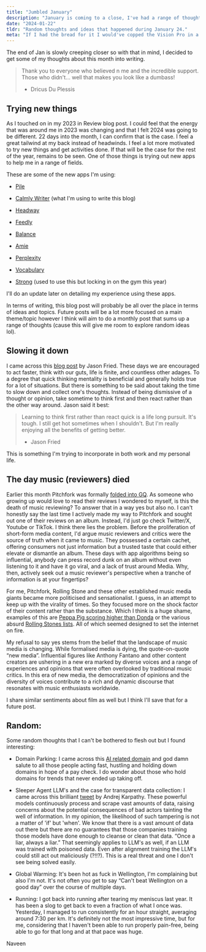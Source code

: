 ```yaml
---
title: "Jumbled January"
description: "January is coming to a close, I've had a range of thoughts enter my head. Instead of letting them disappear they are getting written down."
date: "2024-01-22"
tldr: "Random thoughts and ideas that happened during January 24."
meta: "If I had the bread for it I would've copped the Vision Pro in a heartbeat."
---
```


The end of Jan is slowly creeping closer so with that in mind, I decided to get some of my thoughts about this month into writing.

> Thank you to everyone who believed n me and the incredible support. Those who didn&#39;t… well that makes you look like a dumbass!
>
> - Dricus Du Plessis

## Trying new things

As I touched on in my 2023 in Review blog post. I could feel that the energy that was around me in 2023 was changing and that I felt 2024 was going to be different. 22 days into the month, I can confirm that is the case. I feel a great tailwind at my back instead of headwinds. I feel a lot more motivated to try new things and get activities done. If that will be the case for the rest of the year, remains to be seen. One of those things is trying out new apps to help me in a range of fields.

These are some of the new apps I'm using:

- [Pile](https://github.com/UdaraJay/Pile)

- [Calmly Writer](https://www.calmlywriter.com/index.htm) (what I&#39;m using to write this blog)

- [Headway](https://makeheadway.com/)

- [Feedly](https://feedly.com/)

- [Balance](https://trybalance.app)

- [Amie](https://calendar.amie.so/)

- [Perplexity](https://www.perplexity.ai/)

- [Vocabulary](https://apps.apple.com/th/app/vocabulary-learn-words-daily/id1084540807)

- [Strong](https://www.strong.app/) (used to use this but locking in on the gym this year)

I&#39;ll do an update later on detailing my experience using these apps.

In terms of writing, this blog post will probably be all over the place in terms of ideas and topics. Future posts will be a lot more focused on a main theme/topic however I think will aim to do a monthly post that sums up a range of thoughts (cause this will give me room to explore random ideas lol).

## Slowing it down

I came across this [blog post](https://signalvnoise.com/posts/3124-give-it-five-minutes) by Jason Fried. These days we are encouraged to act faster, think with our guts, life is finite, and countless other adages. To a degree that quick thinking mentality is beneficial and generally holds true for a lot of situations. But there is something to be said about taking the time to slow down and collect one&#39;s thoughts. Instead of being dismissive of a thought or opinion, take sometime to think first and then react rather than the other way around. Jason said it best:

> Learning to think first rather than react quick is a life long pursuit. It&#39;s tough. I still get hot sometimes when I shouldn&#39;t. But I&#39;m really enjoying all the benefits of getting better.
>
> - Jason Fried

This is something I&#39;m trying to incorporate in both work and my personal life.

## The day music (reviewers) died

Earlier this month Pitchfork was formally [folded into GQ](https://www.theverge.com/2024/1/17/24042208/pitchfork-to-be-absorbed-into-gq-layoffs). As someone who growing up would love to read their reviews I wondered to myself, is this the death of music reviewing? To answer that in a way yes but also no. I can&#39;t honestly say the last time I actively made my way to Pitchfork and sought out one of their reviews on an album. Instead, I&#39;d just go check Twitter/X, Youtube or TikTok. I think there lies the problem. Before the proliferation of short-form media content, I&#39;d argue music reviewers and critics were the source of truth when it came to music. They possessed a certain cachet, offering consumers not just information but a trusted taste that could either elevate or dismantle an album. These days with app algorithms being so influential, anybody can press record dunk on an album without even listening to it and have it go viral, and a lack of trust around Media. Why, then, actively seek out a music reviewer's perspective when a tranche of information is at your fingertips?

For me, Pitchfork, Rolling Stone and these other established music media giants became more politicised and sensationalist. I guess, in an attempt to keep up with the virality of times. So they focused more on the shock factor of their content rather than the substance. Which I think is a huge shame, examples of this are [Peppa Pig scoring higher than Donda](https://hypebeast.com/2021/9/peppa-pig-6-5-kanye-west-donda-album-pitchfork-review-twitter-comparison) or the various absurd [Rolling Stones lists](https://www.thedailybeast.com/obsessed/rolling-stone-best-singers-list-that-snubbed-celine-dion-is-nonsense). All of which seemed designed to set the internet on fire.

My refusal to say yes stems from the belief that the landscape of music media is changing. While formalised media is dying, the quote-on-quote “new media”. Influential figures like Anthony Fantano and other content creators are ushering in a new era marked by diverse voices and a range of experiences and opinions that were often overlooked by traditional music critics. In this era of new media, the democratization of opinions and the diversity of voices contribute to a rich and dynamic discourse that resonates with music enthusiasts worldwide.

I share similar sentiments about film as well but I think I&#39;ll save that for a future post.

## Random:

Some random thoughts that I can&#39;t be bothered to flesh out but I found interesting:

- Domain Parking: I came across this [AI related domain](http://trace.ai) and god damn salute to all those people acting fast, hustling and holding down domains in hope of a pay check. I do wonder about those who hold domains for trends that never ended up taking off.

- Sleeper Agent LLM&#39;s and the case for transparent data collection: I came across this brilliant [tweet](https://twitter.com/karpathy/status/1745921205020799433) by Andrej Karpathy. These powerful models continuously process and scrape vast amounts of data, raising concerns about the potential consequences of bad actors tainting the well of information. In my opinion, the likelihood of such tampering is not a matter of 'if' but 'when&#39;. We know that there is a vast amount of data out there but there are no guarantees that those companies training those models have done enough to cleanse or clean that data. “Once a liar, always a liar.” That seemingly applies to LLM&#39;s as well, if an LLM was trained with poisoned data. Even after alignment training the LLM&#39;s could still act out maliciously (?!!?). This is a real threat and one I don't see being solved easily.

- Global Warming: It&#39;s been hot as fuck in Wellington, I&#39;m complaining but also I&#39;m not. It&#39;s not often you get to say “Can&#39;t beat Wellington on a good day” over the course of multiple days.

- Running: I got back into running after tearing my meniscus last year. It has been a slog to get back to even a fraction of what I once was. Yesterday, I managed to run consistently for an hour straight, averaging around 7:30 per km. It&#39;s definitely not the most impressive time, but for me, considering that I haven&#39;t been able to run properly pain-free, being able to go for that long and at that pace was huge.

Naveen
